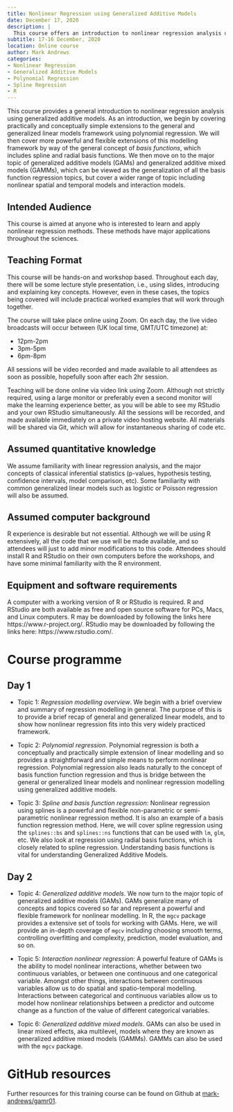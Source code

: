 ```yaml
---
title: Nonlinear Regression using Generalized Additive Models
date: December 17, 2020
description: |
  This course offers an introduction to nonlinear regression analysis using generalized additive models. It covers polynomial regression, spline and radial basis function regression, and generalized additive models (GAMs) and generalized additive mixed models (GAMMs). The course is designed for anyone interested in learning and applying nonlinear regression methods.
subtitle: 17-16 December, 2020
location: Online course
author: Mark Andrews
categories:
- Nonlinear Regression
- Generalized Additive Models
- Polynomial Regression
- Spline Regression
- R
---
```


This course provides a general introduction to nonlinear regression analysis
using generalized additive models. As an introduction, we begin by covering
practically and conceptually simple extensions to the general and generalized
linear models framework using polynomial regression.  We will then cover more
powerful and flexible extensions of this modelling framework by way of the
general concept of *basis functions*, which includes spline and radial basis
functions.  We then move on to the major topic of generalized additive models
(GAMs) and generalized additive mixed models (GAMMs), which can be viewed as
the generalization of all the basis function regression topics, but cover a
wider range of topic including nonlinear spatial and temporal models and
interaction models.

## Intended Audience

This course is aimed at anyone who is interested to learn and apply nonlinear regression methods. These methods have major applications throughout the sciences.

## Teaching Format

This course will be hands-on and workshop based. Throughout each day, there will be some lecture style presentation, i.e., using slides, introducing and explaining key concepts. However, even in these cases, the topics being covered will include practical worked examples that will work through together.

The course will take place online using Zoom. On each day, the live video broadcasts will occur between (UK local time, GMT/UTC timezone) at:

* 12pm-2pm
* 3pm-5pm
* 6pm-8pm

All sessions will be video recorded and made available to all attendees as soon as possible, hopefully soon after each 2hr session.

Teaching will be done online via video link using Zoom. Although not strictly required, using a large monitor or preferably even a second monitor will make the learning experience better, as you will be able to see my RStudio and your own RStudio simultaneously. All the sessions will be recorded, and made available immediately on a private video hosting website. All materials will be shared via Git, which will allow for instantaneous sharing of code etc.

## Assumed quantitative knowledge

We assume familiarity with linear regression analysis, and the major concepts of classical inferential statistics (p-values,
hypothesis testing, confidence intervals, model comparison, etc). Some
familiarity with common generalized linear models such as logistic or Poisson
regression will also be assumed.


## Assumed computer background

R experience is desirable but not essential. Although we will be using R extensively, all the code that we use will be made available, and so attendees will just to add minor modifications to this code. Attendees should install R and RStudio on their own computers before the workshops, and have some minimal familiarity with the R environment.

## Equipment and software requirements

A computer with a working version of R or RStudio is required. R and RStudio are both available as free and open source software for PCs, Macs, and Linux computers. R may be downloaded by following the links here https://www.r-project.org/. RStudio may be downloaded by following the links here: https://www.rstudio.com/.

# Course programme

## Day 1

* Topic 1: *Regression modelling overview*. We begin with a brief overview and summary of regression modelling in general. The purpose of this is to provide a brief recap of general and generalized linear models, and to show how nonlinear regression fits into this very widely practiced framework.

* Topic 2: *Polynomial regression*. Polynomial regression is both a conceptually and practically simple extension of linear modelling and so provides a straightforward and simple means to perform nonlinear regression. Polynomial regression also leads naturally to the concept of basis function function regression and thus is bridge between the general or generalized linear models and nonlinear regression modelling using generalized additive models.

* Topic 3: *Spline and basis function regression*: Nonlinear regression using splines is a powerful and flexible non-parametric or semi-parametric nonlinear regression method. It is also an example of a basis function regression method. Here, we will cover spline regression using the `splines::bs` and `splines::ns` functions that can be used with `lm`, `glm`, etc. We also look at regression using radial basis functions, which is closely related to spline regression. Understanding basis functions is vital for understanding Generalized Additive Models.

## Day 2

* Topic 4: *Generalized additive models*. We now turn to the major topic of generalized additive models (GAMs). GAMs generalize many of concepts and topics covered so far and represent a powerful and flexible framework for nonlinear modelling. In R, the `mgcv` package provides a extensive set of tools for working with GAMs. Here, we will provide an in-depth coverage of `mgcv` including choosing smooth terms, controlling overfitting and complexity, prediction, model evaluation, and so on.

* Topic 5: *Interaction nonlinear regression*: A powerful feature of GAMs is the ability to model nonlinear interactions, whether between two continuous variables, or between one continuous and one categorical variable. Amongst other things, interactions between continuous variables allow us to do spatial and spatio-temporal modelling. Interactions between categorical and continuous variables allow us to model how nonlinear relationships between a predictor and outcome change as a function of the value of different categorical variables.

* Topic 6: *Generalized additive mixed models*. GAMs can also be used in linear mixed effects, aka multilevel, models where they are known as generalized additive mixed models (GAMMs). GAMMs can also be used with the `mgcv` package.

# GitHub resources

Further resources for this training course can be found on Github at [mark-andrews/gamr01](https://github.com/mark-andrews/gamr01).
